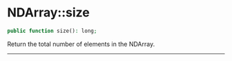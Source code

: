 # NDArray::size

```php
public function size(): long;
```
Return the total number of elements in the NDArray.

---